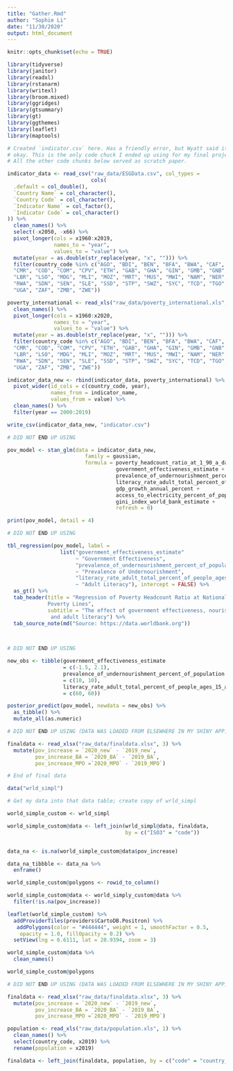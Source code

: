 ```yaml
---
title: "Gather.Rmd"
author: "Sophie Li"
date: "11/30/2020"
output: html_document
---
```


```r
knitr::opts_chunk$set(echo = TRUE)

library(tidyverse)
library(janitor)
library(readxl)
library(rstanarm)
library(writexl)
library(broom.mixed)
library(ggridges)
library(gtsummary)
library(gt)
library(ggthemes)
library(leaflet)
library(maptools)

```

```r

# Created `indicator.csv` here. Has a friendly error, but Wyatt said it was 
# okay. This is the only code chuck I ended up using for my final project.
# All the other code chunks below served as scratch paper.

indicator_data <- read_csv("raw_data/ESGData.csv", col_types = 
                           cols(
  .default = col_double(),
  `Country Name` = col_character(),
  `Country Code` = col_character(),
  `Indicator Name` = col_factor(),
  `Indicator Code` = col_character()
)) %>%
  clean_names() %>%
  select(-x2050, -x66) %>%
  pivot_longer(cols = x1960:x2019,
               names_to = "year",
               values_to = "value") %>%
  mutate(year = as.double(str_replace(year, "x", ""))) %>%
  filter(country_code %in% c("AGO", "BDI", "BEN", "BFA", "BWA", "CAF", "CIV", 
  "CMR", "COD", "COM", "CPV", "ETH", "GAB", "GHA", "GIN", "GMB", "GNB", "KEN",
  "LBR", "LSO", "MDG", "MLI", "MOZ", "MRT", "MUS", "MWI", "NAM", "NER", "NGA",
  "RWA", "SDN", "SEN", "SLE", "SSD", "STP", "SWZ", "SYC", "TCD", "TGO", "TZA", 
  "UGA", "ZAF", "ZMB", "ZWE"))

poverty_international <- read_xls("raw_data/poverty_international.xls", 1) %>%
  clean_names() %>%
  pivot_longer(cols = x1960:x2020,
               names_to = "year",
               values_to = "value") %>%
  mutate(year = as.double(str_replace(year, "x", ""))) %>%
  filter(country_code %in% c("AGO", "BDI", "BEN", "BFA", "BWA", "CAF", "CIV", 
  "CMR", "COD", "COM", "CPV", "ETH", "GAB", "GHA", "GIN", "GMB", "GNB", "KEN",
  "LBR", "LSO", "MDG", "MLI", "MOZ", "MRT", "MUS", "MWI", "NAM", "NER", "NGA",
  "RWA", "SDN", "SEN", "SLE", "SSD", "STP", "SWZ", "SYC", "TCD", "TGO", "TZA", 
  "UGA", "ZAF", "ZMB", "ZWE"))

indicator_data_new <- rbind(indicator_data, poverty_international) %>%
  pivot_wider(id_cols = c(country_code, year), 
              names_from = indicator_name, 
              values_from = value) %>%
  clean_names() %>%
  filter(year == 2000:2019)

write_csv(indicator_data_new, "indicator.csv")

``` 



```r

# DID NOT END UP USING

pov_model <- stan_glm(data = indicator_data_new,
                         family = gaussian,
                         formula = poverty_headcount_ratio_at_1_90_a_day_2011_ppp_percent_of_population  ~ 
                                   government_effectiveness_estimate +
                                   prevalence_of_undernourishment_percent_of_population +
                                   literacy_rate_adult_total_percent_of_people_ages_15_and_above +
                                   gdp_growth_annual_percent +
                                   access_to_electricity_percent_of_population +
                                   gini_index_world_bank_estimate + 
                                   refresh = 0) 

print(pov_model, detail = 4)
```

```r

# DID NOT END UP USING

tbl_regression(pov_model, label = 
                 list("government_effectiveness_estimate" 
                      ~ "Government Effectiveness",
                      "prevalence_of_undernourishment_percent_of_population" 
                      ~ "Prevalence of Undernourishment",
                      "literacy_rate_adult_total_percent_of_people_ages_15_and_above" 
                      ~ "Adult Literacy"), intercept = FALSE) %>%
  as_gt() %>%
  tab_header(title = "Regression of Poverty Headcount Ratio at National 
             Poverty Lines", 
             subtitle = "The effect of government effectiveness, nourishment, 
              and adult literacy") %>%
  tab_source_note(md("Source: https://data.worldbank.org"))

  
```

```r

# DID NOT END UP USING

new_obs <- tibble(government_effectiveness_estimate 
                  = c(-1.5, 2.1),
                  prevalence_of_undernourishment_percent_of_population 
                  = c(10, 10),
                  literacy_rate_adult_total_percent_of_people_ages_15_and_above 
                  = c(60, 60))

posterior_predict(pov_model, newdata = new_obs) %>%
  as_tibble() %>%
  mutate_all(as.numeric)


```



```r

# DID NOT END UP USING (DATA WAS LOADED FROM ELSEWHERE IN MY SHINY APP)

finaldata <- read_xlsx("raw_data/finaldata.xlsx", 3) %>%
  mutate(pov_increase = `2020_new` - `2019_new`,
         pov_increase_BA = `2020_BA` - `2019_BA`,
         pov_increase_MPO =`2020_MPO` - `2019_MPO`)

# End of final data

data("wrld_simpl")

# Get my data into that data table; create copy of wrld_simpl

world_simple_custom <- wrld_simpl

world_simple_custom@data <- left_join(wrld_simpl@data, finaldata, 
                                      by = c("ISO3" = "code"))


data_na <- is.na(world_simple_custom@data$pov_increase)

data_na_tibbble <- data_na %>%
  enframe()

world_simple_custom@polygons <- rowid_to_column()

world_simple_custom@data <- world_simply_custom@data %>%
  filter(!is.na(pov_increase))

leaflet(world_simple_custom) %>%
  addProviderTiles(providers$CartoDB.Positron) %>%
   addPolygons(color = "#444444", weight = 1, smoothFactor = 0.5,
    opacity = 1.0, fillOpacity = 0.2) %>%
  setView(lng = 6.6111, lat = 20.9394, zoom = 3)

world_simple_custom@data %>%
  clean_names()

world_simple_custom@polygons

```

```r

# DID NOT END UP USING (DATA WAS LOADED FROM ELSEWHERE IN MY SHINY APP)

finaldata <- read_xlsx("raw_data/finaldata.xlsx", 3) %>%
  mutate(pov_increase = `2020_new` - `2019_new`,
         pov_increase_BA = `2020_BA` - `2019_BA`,
         pov_increase_MPO =`2020_MPO` - `2019_MPO`)

population <- read_xls("raw_data/population.xls", 1) %>%
  clean_names() %>%
  select(country_code, x2019) %>%
  rename(population = x2019)

finaldata <- left_join(finaldata, population, by = c("code" = "country_code"))

```

